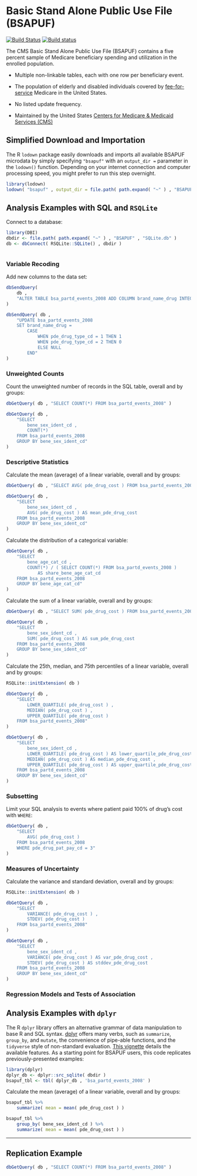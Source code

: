 # Basic Stand Alone Public Use File (BSAPUF) {-}

[![Build Status](https://travis-ci.org/asdfree/bsapuf.svg?branch=master)](https://travis-ci.org/asdfree/bsapuf) [![Build status](https://ci.appveyor.com/api/projects/status/github/asdfree/bsapuf?svg=TRUE)](https://ci.appveyor.com/project/ajdamico/bsapuf)

The CMS Basic Stand Alone Public Use File (BSAPUF) contains a five percent sample of Medicare beneficiary spending and utilization in the enrolled population.

* Multiple non-linkable tables, each with one row per beneficiary event.

* The population of elderly and disabled individuals covered by [fee-for-service](https://en.wikipedia.org/wiki/Fee-for-service) Medicare in the United States.

* No listed update frequency.

* Maintained by the United States [Centers for Medicare & Medicaid Services (CMS)](http://www.cms.gov/)

## Simplified Download and Importation {-}

The R `lodown` package easily downloads and imports all available BSAPUF microdata by simply specifying `"bsapuf"` with an `output_dir =` parameter in the `lodown()` function. Depending on your internet connection and computer processing speed, you might prefer to run this step overnight.

```r
library(lodown)
lodown( "bsapuf" , output_dir = file.path( path.expand( "~" ) , "BSAPUF" ) )
```

## Analysis Examples with SQL and `RSQLite` \ {-}

Connect to a database:

```r
library(DBI)
dbdir <- file.path( path.expand( "~" ) , "BSAPUF" , "SQLite.db" )
db <- dbConnect( RSQLite::SQLite() , dbdir )
```

```r

```

### Variable Recoding {-}

Add new columns to the data set:
```r
dbSendQuery( 
	db , 
	"ALTER TABLE bsa_partd_events_2008 ADD COLUMN brand_name_drug INTEGER" 
)

dbSendQuery( db , 
	"UPDATE bsa_partd_events_2008 
	SET brand_name_drug = 
		CASE 
			WHEN pde_drug_type_cd = 1 THEN 1 
			WHEN pde_drug_type_cd = 2 THEN 0 
			ELSE NULL 
		END" 
)
```

### Unweighted Counts {-}

Count the unweighted number of records in the SQL table, overall and by groups:
```r
dbGetQuery( db , "SELECT COUNT(*) FROM bsa_partd_events_2008" )

dbGetQuery( db ,
	"SELECT
		bene_sex_ident_cd ,
		COUNT(*) 
	FROM bsa_partd_events_2008
	GROUP BY bene_sex_ident_cd"
)
```

### Descriptive Statistics {-}

Calculate the mean (average) of a linear variable, overall and by groups:
```r
dbGetQuery( db , "SELECT AVG( pde_drug_cost ) FROM bsa_partd_events_2008" )

dbGetQuery( db , 
	"SELECT 
		bene_sex_ident_cd , 
		AVG( pde_drug_cost ) AS mean_pde_drug_cost
	FROM bsa_partd_events_2008 
	GROUP BY bene_sex_ident_cd" 
)
```

Calculate the distribution of a categorical variable:
```r
dbGetQuery( db , 
	"SELECT 
		bene_age_cat_cd , 
		COUNT(*) / ( SELECT COUNT(*) FROM bsa_partd_events_2008 ) 
			AS share_bene_age_cat_cd
	FROM bsa_partd_events_2008 
	GROUP BY bene_age_cat_cd" 
)
```

Calculate the sum of a linear variable, overall and by groups:
```r
dbGetQuery( db , "SELECT SUM( pde_drug_cost ) FROM bsa_partd_events_2008" )

dbGetQuery( db , 
	"SELECT 
		bene_sex_ident_cd , 
		SUM( pde_drug_cost ) AS sum_pde_drug_cost 
	FROM bsa_partd_events_2008 
	GROUP BY bene_sex_ident_cd" 
)
```

Calculate the 25th, median, and 75th percentiles of a linear variable, overall and by groups:
```r
RSQLite::initExtension( db )

dbGetQuery( db , 
	"SELECT 
		LOWER_QUARTILE( pde_drug_cost ) , 
		MEDIAN( pde_drug_cost ) , 
		UPPER_QUARTILE( pde_drug_cost ) 
	FROM bsa_partd_events_2008" 
)

dbGetQuery( db , 
	"SELECT 
		bene_sex_ident_cd , 
		LOWER_QUARTILE( pde_drug_cost ) AS lower_quartile_pde_drug_cost , 
		MEDIAN( pde_drug_cost ) AS median_pde_drug_cost , 
		UPPER_QUARTILE( pde_drug_cost ) AS upper_quartile_pde_drug_cost
	FROM bsa_partd_events_2008 
	GROUP BY bene_sex_ident_cd" 
)
```

### Subsetting {-}

Limit your SQL analysis to events where patient paid 100% of drug's cost with `WHERE`:
```r
dbGetQuery( db ,
	"SELECT
		AVG( pde_drug_cost )
	FROM bsa_partd_events_2008
	WHERE pde_drug_pat_pay_cd = 3"
)
```

### Measures of Uncertainty {-}

Calculate the variance and standard deviation, overall and by groups:
```r
RSQLite::initExtension( db )

dbGetQuery( db , 
	"SELECT 
		VARIANCE( pde_drug_cost ) , 
		STDEV( pde_drug_cost ) 
	FROM bsa_partd_events_2008" 
)

dbGetQuery( db , 
	"SELECT 
		bene_sex_ident_cd , 
		VARIANCE( pde_drug_cost ) AS var_pde_drug_cost ,
		STDEV( pde_drug_cost ) AS stddev_pde_drug_cost
	FROM bsa_partd_events_2008 
	GROUP BY bene_sex_ident_cd" 
)
```

### Regression Models and Tests of Association {-}

## Analysis Examples with `dplyr` \ {-}

The R `dplyr` library offers an alternative grammar of data manipulation to base R and SQL syntax. [dplyr](https://github.com/tidyverse/dplyr/) offers many verbs, such as `summarize`, `group_by`, and `mutate`, the convenience of pipe-able functions, and the `tidyverse` style of non-standard evaluation. [This vignette](https://cran.r-project.org/web/packages/dplyr/vignettes/dplyr.html) details the available features. As a starting point for BSAPUF users, this code replicates previously-presented examples:

```r
library(dplyr)
dplyr_db <- dplyr::src_sqlite( dbdir )
bsapuf_tbl <- tbl( dplyr_db , 'bsa_partd_events_2008' )
```
Calculate the mean (average) of a linear variable, overall and by groups:
```r
bsapuf_tbl %>%
	summarize( mean = mean( pde_drug_cost ) )

bsapuf_tbl %>%
	group_by( bene_sex_ident_cd ) %>%
	summarize( mean = mean( pde_drug_cost ) )
```

---

## Replication Example {-}

```r
dbGetQuery( db , "SELECT COUNT(*) FROM bsa_partd_events_2008" )
```

